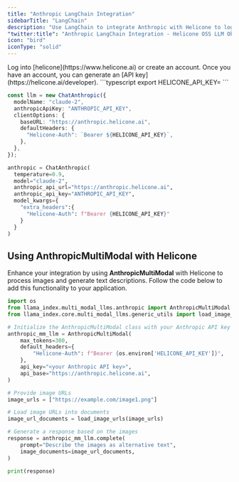 ```yaml
---
title: "Anthropic LangChain Integration"
sidebarTitle: "LangChain"
description: "Use LangChain to integrate Anthropic with Helicone to log your Anthropic LLM usage."
"twitter:title": "Anthropic LangChain Integration - Helicone OSS LLM Observability"
icon: "bird"
iconType: "solid"
---
```


<Steps>
  <Step title="Create an account + Generate an API Key">
    Log into [helicone](https://www.helicone.ai) or create an account. Once you have an account, you
    can generate an [API key](https://helicone.ai/developer).
  </Step>
  <Step title="Set HELICONE_API_KEY as an environment variable">
```typescript
export HELICONE_API_KEY=<your API key>
```
  </Step>
  <Step title="Modify the API base and add the `Helicone-Auth` header">
<CodeGroup>

```typescript example.ts
const llm = new ChatAnthropic({
  modelName: "claude-2",
  anthropicApiKey: "ANTHROPIC_API_KEY",
  clientOptions: {
    baseURL: "https://anthropic.helicone.ai",
    defaultHeaders: {
      "Helicone-Auth": `Bearer ${HELICONE_API_KEY}`,
    },
  },
});
```

```python example.py
anthropic = ChatAnthropic(
  temperature=0.9,
  model="claude-2",
  anthropic_api_url="https://anthropic.helicone.ai",
  anthropic_api_key="ANTHROPIC_API_KEY",
  model_kwargs={
    "extra_headers":{
      "Helicone-Auth": f"Bearer {HELICONE_API_KEY}"
    }
  }
)
```

</CodeGroup>

  </Step>
</Steps>

## Using AnthropicMultiModal with Helicone

Enhance your integration by using **AnthropicMultiModal** with Helicone to process images and generate text descriptions. Follow the code below to add this functionality to your application.

```python
import os
from llama_index.multi_modal_llms.anthropic import AnthropicMultiModal
from llama_index.core.multi_modal_llms.generic_utils import load_image_urls

# Initialize the AnthropicMultiModal class with your Anthropic API key
anthropic_mm_llm = AnthropicMultiModal(
    max_tokens=300,
    default_headers={
        "Helicone-Auth": f"Bearer {os.environ['HELICONE_API_KEY']}",
    },
    api_key="<your Anthropic API key>",
    api_base="https://anthropic.helicone.ai",
)

# Provide image URLs
image_urls = ["https://example.com/image1.png"]

# Load image URLs into documents
image_url_documents = load_image_urls(image_urls)

# Generate a response based on the images
response = anthropic_mm_llm.complete(
    prompt="Describe the images as alternative text",
    image_documents=image_url_documents,
)

print(response)
```
